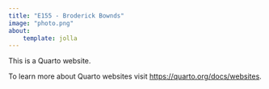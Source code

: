 ```yaml
---
title: "E155 - Broderick Bownds"
image: "photo.png"
about:
    template: jolla
---
```


This is a Quarto website.

To learn more about Quarto websites visit <https://quarto.org/docs/websites>.
